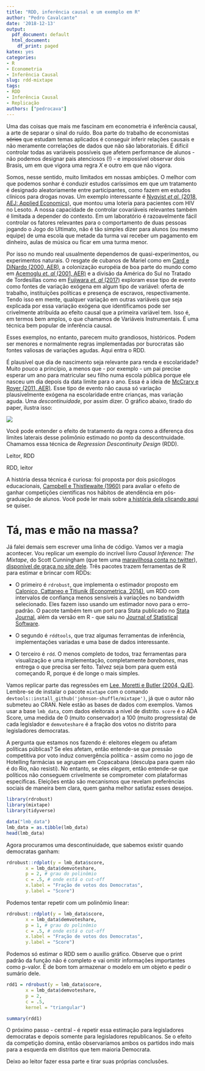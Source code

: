 ```yaml
---
title: "RDD, inferência causal e um exemplo em R"
author: "Pedro Cavalcante"
date: '2018-12-13'
output:
  pdf_document: default
  html_document: 
    df_print: paged
katex: yes
categories:
- R
- Econometria
- Inferência Causal
slug: rdd-mixtape
tags:
- RDD
- Inferência Causal
- Replicação
authors: ["pedrocava"]
---
```


Uma das coisas que mais me fascinam em econometria é inferência causal, a arte de separar o sinal do ruído. Boa parte do trabalho de economistas ~~sérios~~ que estudam temas aplicados é conseguir inferir relações causais e não meramente correlações de dados que não são laboratoriais. É difícil controlar todas as variáveis possíveis que afetem performance de alunos - não podemos designar pais atenciosos (!) - e impossível observar dois Brasis, um em que vigora uma regra $X$ e outro em que não vigora. 

Somos, nesse sentido, muito limitados em nossas ambições. O melhor com que podemos sonhar é conduzir estudos caríssimos em que um tratamento é designado aleatoriamente entre participantes, como fazem em estudos clínicos para drogas novas. Um exemplo interessante é [Nyqvist _et al._ (2018, AEJ: Applied Economics)](https://www.aeaweb.org/articles?id=10.1257/app.20160469), que montou uma loteria para pacientes com HIV no Lesoto. A nossa capacidade de controlar covariáveis relevantes também é limitada a depender do contexto. Em um laboratório é razoavelmente fácil controlar os fatores relevantes para o comportamento de duas pessoas jogando o Jogo do Ultimato, não é tão simples dizer para alunos (ou mesmo equipe) de uma escola que metade da turma vai receber um pagamento em dinheiro, aulas de música ou ficar em uma turma menor.

Por isso no mundo real usualmente dependemos de quasi-experimentos, ou experimentos naturais. O resgate de cubanos de Mariel como em [Card e DiNardo (2000, AER)](http://citeseerx.ist.psu.edu/viewdoc/download?doi=10.1.1.421.9316&rep=rep1&type=pdf), a colonização européia de boa parte do mundo como em [Acemoglu _et. al_ (2001, AER)](https://economics.mit.edu/files/4123) e a divisão da América do Sul no Tratado de Tordesillas como em [Fujiwara _et. al_ (2017)](http://www.tinbergen.nl/wp-content/uploads/2017/09/Felipe-Caicedo-27-Sept.pdf) exploram esse tipo de evento como fontes de variação exógena em algum tipo de variável: oferta de trabalho, instituições políticas e presença de escravos, respectivamente. Tendo isso em mente, qualquer variação em outras variáveis que seja explicada por essa variação exógena que identificamos pode ser crivelmente atribuída ao efeito causal que a primeira variável tem. Isso é, em termos bem amplos, o que chamamos de Variáveis Instrumentais. É uma técnica bem popular de inferência causal.

Esses exemplos, no entanto, parecem muito grandiosos, históricos. Podem ser menores e normalmente regras implementadas por burocratas são fontes valiosas de variações agudas. Aqui entra o RDD.

É plausível que dia de nascimento seja relevante para renda e escolaridade? Muito pouco a princípio, a menos que - por exemplo - um pai precise esperar um ano para matricular seu filho numa escola pública porque ele nasceu um dia depois da data limite para o ano. Essa é a ideia de [McCrary e Royer (2011, AER)](https://www.nber.org/papers/w12329). Esse tipo de evento não causa só variação plausivelmente exógena na escolaridade entre crianças, mas variação aguda. Uma _descontinuidade_, por assim dizer. O gráfico abaixo, tirado do paper, ilustra isso:

![](https://i.imgur.com/SoWHVFw.png)

Você pode entender o efeito de tratamento da regra como a diferença dos limites laterais desse polimônio estimado no ponto da descontnuidade. Chamamos essa técnica de _Regression Descontinuity Design_ (RDD). 

Leitor, RDD 

RDD, leitor

A história dessa técnica é curiosa: foi proposta por dois psicólogos educacionais, [Campbell e Thistlewaite (1960)](https://obsstudies.org/wp-content/uploads/2017/01/regression_discontinuity_all_comments-1.pdf) para avaliar o efeito de ganhar competições científicas nos hábitos de atendência em pós-graduação de alunos. Você pode ler mais sobre [a história dela clicando aqui](https://www.ipr.northwestern.edu/publications/docs/workingpapers/2007/IPR-WP-07-03.pdf) se quiser.

# Tá, mas e mão na massa?

Já falei demais sem escrever uma linha de código. Vamos ver a magia acontecer. Vou replicar um exemplo do incrível livro _Causal Inference: The Mixtape_, do Scott Cunningham (que tem uma [maravilhosa conta no twitter](https://twitter.com/causalinf)), [disponível de graça no site dele](http://scunning.com/cunningham_mixtape.pdf). Três pacotes trazem ferramentas de R para estimar e brincar com RDDs:

* O primeiro é ``rdrobust``, que implementa o estimador proposto em [Calonico, Cattaneo e Titiunik (Econometrica, 2014)](https://deepblue.lib.umich.edu/bitstream/handle/2027.42/109857/ecta1465.pdf?sequence=1&isAllowed=y), um RDD com intervalos de confiança menos sensíveis à variações no bandwidth selecionado. Eles fazem isso usando um estimador novo para o erro-padrão. O pacote também tem um port para Stata publicado no [Stata Journal](http://www-personal.umich.edu/~cattaneo/papers/Calonico-Cattaneo-Farrell-Titiunik_2017_Stata.pdf), além da versão em R - que saiu no [Journal of Statistical Software](http://citeseerx.ist.psu.edu/viewdoc/download?doi=10.1.1.429.1273&rep=rep1&type=pdf).

* O segundo é ``rddtools``, que traz algumas ferramentas de inferência, implementações variadas e uma base de dados interessante.

* O terceiro é ``rdd``. O menos completo de todos, traz ferramentas para visualização e uma implementação, completamente _barebones_, mas entrega o que precisa ser feito. Talvez seja bom para quem está começando R, porque é de longe o mais simples.

Vamos replicar parte das regressões em [Lee, Moretti e Butler (2004, QJE)](https://academic.oup.com/qje/article-abstract/119/3/807/1938834). Lembre-se de instalar o pacote ``mixtape`` com o comando ``devtools::install_github('johnson-shuffle/mixtape')``, já que o autor não submeteu ao CRAN. Nele estão as bases de dados com exemplos. Vamos usar a base ``lmb_data``, com dados eleitorais a nível de distrito. ``score`` é o ADA Score, uma medida de $0$ (muito conservador) a $100$ (muito progressista) de cada legislador e ``demvoteshare`` é a fração dos votos no distrito para legisladores democratas.

A pergunta que estamos nos fazendo é: eleitores elegem ou afetam políticas públicas? Se eles afetam, então entende-se que pressão competitiva por voto induz convergência política - assim como no jogo de Hotelling farmácias se agrupam em Copacabana (desculpa para quem não é do Rio, não resisti). No entanto, se eles _elegem_, então entende-se que políticos não conseguem crivelmente se comprometer com plataformas específicas. Eleições então são mecanismos que revelam preferências sociais de maneira bem clara, quem ganha melhor satisfaz esses desejos. 

```R
library(rdrobust)
library(mixtape)
library(tidyverse)

data("lmb_data")
lmb_data = as.tibble(lmb_data)
head(lmb_data)
```

Agora procuramos uma descontinuidade, que sabemos existir quando democratas ganham:

```R
rdrobust::rdplot(y = lmb_data$score,
       x = lmb_data$demvoteshare,
       p = 2, # grau do polinômio
       c = .5, # onde está o cut-off
       x.label = "Fração de votos dos Democratas",
       y.label = "Score") 
```

Podemos tentar repetir com um polinômio linear:

```R
rdrobust::rdplot(y = lmb_data$score,
       x = lmb_data$demvoteshare,
       p = 1, # grau do polinômio
       c = .5, # onde está o cut-off
       x.label = "Fração de votos dos Democratas",
       y.label = "Score") 
```

Podemos só estimar o RDD sem o auxílio gráfico. Observe que o print padrão da função não é completo e vai omitir informações importantes como p-valor. É de bom tom armazenar o modelo em um objeto e pedir o sumário dele.

```R
rdd1 = rdrobust(y = lmb_data$score,
       x = lmb_data$demvoteshare,
       p = 2,
       c = .5,
       kernel = "triangular")

summary(rdd1)
```

O próximo passo - central - é repetir essa estimação para legisladores democratas e depois somente para legisladores republicanos. Se o efeito da competição domina, então observaríamos ambos os partidos indo mais para a esquerda em distritos que tem maioria Democrata. 

Deixo ao leitor fazer essa parte e tirar suas próprias conclusões.







